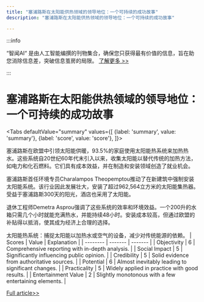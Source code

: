 ```yaml
---
title: "塞浦路斯在太阳能供热领域的领导地位：一个可持续的成功故事"
description: "塞浦路斯在太阳能供热领域的领导地位：一个可持续的成功故事"

---
```



:::info

“智闻AI“ 是由人工智能编撰的刊物集合，确保您只获得最有价值的信息，旨在助您消除信息差，突破信息茧房的局限。  [了解更多 >>](/)

:::

# 塞浦路斯在太阳能供热领域的领导地位：一个可持续的成功故事


<Tabs
	defaultValue="summary"
	values={[
	{label: 'summary', value: 'summary'},
	{label: 'score', value: 'score'},
]}>
<TabItem value="summary">


塞浦路斯在欧盟中引领太阳能供暖，93.5%的家庭使用太阳能热系统来加热热水。这些系统自20世纪60年代末引入以来，收集太阳能以替代传统的加热方法，如电力和化石燃料。它们具有成本效益，并在制造和安装领域创造了就业机会。

塞浦路斯首任环境专员Charalampos Theopemptou推动了在新建筑中强制安装太阳能系统。该行业因此发展壮大，安装了超过962,564立方米的太阳能集热器。受益于塞浦路斯300天的阳光，酒店也采用了太阳能。

退休工程师Demetra Asprou强调了这些系统的效率和环境效益。一个200升的水箱只需几个小时就能充满热水，并能持续48小时。安装成本较高，但通过欧盟的补贴得以抵消，使其成为经济上合理的选择。

太阳能热系统：捕捉太阳能以加热水或空气的设备，减少对传统能源的依赖。
</TabItem>
<TabItem value="score">
	| Scores     | Value   | Explanation |
	| -------- | ------- | ------- |
	| Objectivity  | 6    | Comprehensive reporting with in-depth analysis.    |
	| Social Impact | 5     | Significantly influencing public opinion.    |
	| Credibility    | 5    | Solid evidence from authoritative sources.    |
	| Potential    | 6    | Almost inevitably leading to significant changes.    |
	| Practicality    | 5    | Widely applied in practice with good results.    |
	| Entertainment Value    | 2    | Slightly monotonous with a few entertaining elements.    |
</TabItem>
</Tabs>

[Full article>>](https://hardware.slashdot.org/story/24/09/23/000233/how-cyprus-became-a-world-leader-in-solar-heating?utm_source=rss1.0mainlinkanon&utm_medium=feed)
